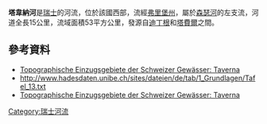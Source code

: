 {{No footnotes|time=2021-01-16T04:01:06+00:00}}
{{Coord|46|53|29|N|7|18|28|E|display=title}}

'''塔韋納河'''是[[瑞士|瑞士]]的河流，位於該國西部，流經[[弗里堡州|弗里堡州]]，屬於[[森瑟河|森瑟河]]的左支流，河道全長15公里，流域面積53平方公里，發源自[[迪丁根|迪丁根]]和[[塔費爾|塔費爾]]之間。

==參考資料==
* [https://api3.geo.admin.ch/rest/services/ech/MapServer/ch.bafu.wasser-teileinzugsgebiete_2/97765/extendedHtmlPopup?lang=de Topographische Einzugsgebiete der Schweizer Gewässer: Taverna] {{Wayback|url=https://api3.geo.admin.ch/rest/services/ech/MapServer/ch.bafu.wasser-teileinzugsgebiete_2/97765/extendedHtmlPopup?lang=de |date=20181007111453 }}
* http://www.hadesdaten.unibe.ch/sites/dateien/de/tab/1_Grundlagen/Tafel_13.txt {{Wayback|url=http://www.hadesdaten.unibe.ch/sites/dateien/de/tab/1_Grundlagen/Tafel_13.txt |date=20140819083326 }}
* [https://api3.geo.admin.ch/rest/services/ech/MapServer/ch.bafu.wasser-teileinzugsgebiete_2/97765/extendedHtmlPopup?lang=de Topographische Einzugsgebiete der Schweizer Gewässer: Taverna] {{Wayback|url=https://api3.geo.admin.ch/rest/services/ech/MapServer/ch.bafu.wasser-teileinzugsgebiete_2/97765/extendedHtmlPopup?lang=de |date=20181007111453 }}

{{Switzerland-geo-stub}}
[[Category:瑞士河流|Category:瑞士河流]]